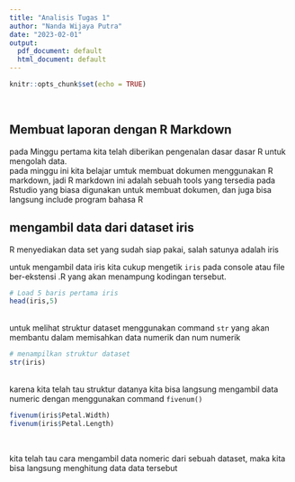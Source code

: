 ```yaml
---
title: "Analisis Tugas 1"
author: "Nanda Wijaya Putra"
date: "2023-02-01"
output:
  pdf_document: default
  html_document: default
---
```


```r
knitr::opts_chunk$set(echo = TRUE)
```

<br/>

## Membuat laporan dengan R Markdown


pada Minggu pertama kita telah diberikan pengenalan dasar dasar R untuk mengolah data.<br>pada minggu ini kita belajar umtuk membuat dokumen menggunakan R markdown, jadi R markdown ini adalah sebuah tools yang tersedia pada Rstudio yang biasa digunakan untuk membuat dokumen, dan juga bisa langsung include program bahasa R<br/>


## mengambil data dari dataset iris
R menyediakan data set yang sudah siap pakai, salah satunya adalah iris<br/>

untuk mengambil data iris kita cukup mengetik `iris` pada console atau file ber-ekstensi .R yang akan menampung kodingan tersebut.<br/> 
```r
# Load 5 baris pertama iris
head(iris,5)
```

<br/>
untuk melihat struktur dataset menggunakan command `str` yang akan membantu dalam memisahkan data numerik dan num numerik<br/>

```r
# menampilkan struktur dataset
str(iris)
```
<br/>
karena kita telah tau struktur datanya kita bisa langsung mengambil data numeric dengan menggunakan command `fivenum()`

```r
fivenum(iris$Petal.Width)
fivenum(iris$Petal.Length)
```
<br/>

kita telah tau cara mengambil data nomeric dari sebuah dataset, maka kita bisa langsung menghitung data data tersebut
